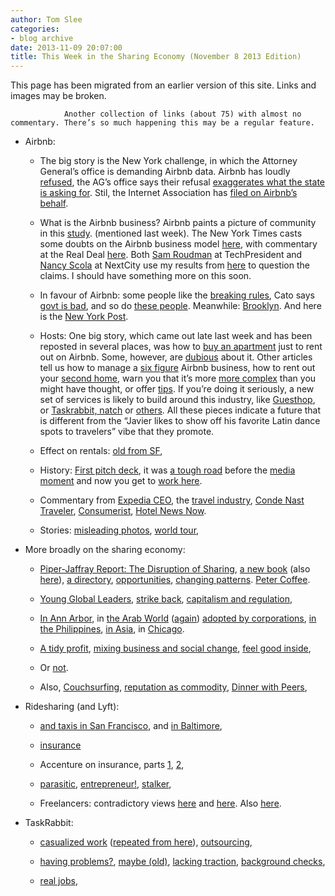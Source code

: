 ```yaml
---
author: Tom Slee
categories:
- blog archive
date: 2013-11-09 20:07:00
title: This Week in the Sharing Economy (November 8 2013 Edition)
---
```


::: {.callout-note}

This page has been migrated from an earlier version of this site. 
Links and images may be broken.

:::



				Another collection of links (about 75) with almost no commentary. There’s so much happening this may be a regular feature.



	
  * Airbnb:

	
    * The big story is the New York challenge, in which the Attorney General’s office is demanding Airbnb data. Airbnb has loudly [refused](http://publicpolicy.airbnb.com/new-york-next-steps/), the AG’s office says their refusal [exaggerates what the state is asking for](http://news.cnet.com/8301-1023_3-57611599-93/new-york-ags-office-airbnb-lying-about-user-data-subpoena/?part%3Drss&subj%3Dnews&tag%3Dtitle). Stil, the Internet Association has [filed on Airbnb’s behalf](http://internetassociation.org/11082013airbnbamicusbrief/).

	
    * What is the Airbnb business? Airbnb paints a picture of community in this [study](https://www.airbnb.ca/press/news/new-study-airbnb-generated-632-million-in-economic-activity-in-new-york?locale%3Den). (mentioned last week). The New York Times casts some doubts on the Airbnb business model [here](http://www.nytimes.com/2013/11/05/nyregion/the-airbnb-economy-in-new-york-lucrative-but-often-unlawful.html), with commentary at the Real Deal [here](http://therealdeal.com/blog/2013/11/04/top-100-airbnb-users-grossed-54m-over-last-three-years/). Both [Sam Roudman](http://techpresident.com/news/24513/analysis-examines-how-much-illegal-money-airbnb-makes-new-york) at TechPresident and [Nancy Scola](http://nextcity.org/sharedcity/entry/the-numbers-airbnb-hasnt-released) at NextCity use my results from [here](http://tomslee.net/2013/10/notes-on-airbnbs-new-york-business.html) to question the claims. I should have something more on this soon.

	
    * In favour of Airbnb: some people like the [breaking rules](http://www.peacefulcombat.com/airbnb-and-the-trouble-with-breaking-rules/), Cato says [govt is bad](http://www.cato.org/blog/big-government-wants-spare-bedroom), and so do [these people](https://www.cdt.org/blogs/gs-hans/0611overbroad-subpoena-airbnb-user-data-smacks-general-warrant). Meanwhile: [Brooklyn](http://technical.ly/brooklyn/2013/11/01/airbnbs-brooklyn-impact/). And here is the [New York Post](http://nypost.com/2013/11/04/turning-your-ny-apartment-into-a-hotel-is-illegal/).

	
    * Hosts: One big story, which came out late last week and has been reposted in several places, was how to [buy an apartment](http://needwant.com/p/buying-apartment-airbnb/) just to rent out on Airbnb. Some, however, are [dubious](http://finance.fortune.cnn.com/2013/11/07/airbnb-rental-income/) about it. Other articles tell us how to manage a [six figure](http://www.fastcompany.com/3021179/secrets-of-running-a-six-figure-airbnb-business) Airbnb business, how to rent out your [second home](http://www.forbes.com/sites/vanessagrout/2013/11/04/how-to-use-airbnb-to-profit-from-your-second-home/), warn you that it’s more [more complex](http://www.intelligentspeculator.net/passive-income-project/buying-property-to-rent-out-airbnb-style-getting-easier-and-more-complex/) than you might have thought, or offer [tips](http://www.lifehacker.com.au/2013/11/top-10-tips-for-first-time-airbnb-hosts/). If you’re doing it seriously, a new set of services is likely to build around this industry, like [Guesthop](http://guesthop.com/), or [Taskrabbit, natch](https://www.taskrabbit.com/san-francisco-ca/t/lightly-clean-and-manage-my-airbnb-property-full-house) or [others](http://collaborativ.co/2013/11/08/airbnb-building-platform-home-services-like-home-cleaning). All these pieces indicate a future that is different from the “Javier likes to show off his favorite Latin dance spots to travelers” vibe that they promote.

	
    * Effect on rentals: [old from SF](http://www.sfbg.com/2013/08/06/thin-air),

	
    * History: [First pitch deck](http://www.businessinsider.com/airbnb-a-13-billion-dollar-startups-first-ever-pitch-deck-2011-9), it was [a tough road](http://venturebeat.com/2013/11/06/airbnb-cofounder-in-the-early-days-every-rejection-we-got-was-an-invitation-to-keep-going/) before the [media moment](http://www.gadling.com/2013/11/06/airbnb-having-media-moment/) and now you get to [work here](http://www.customspaces.com/projects/ZewNn5vLy4/airbnb/).

	
    * Commentary from [Expedia CEO](http://skift.com/2013/10/30/expedia-ceo-is-bullish-about-the-future-of-airbnb/), the [travel industry](http://fredericgonzalo.com/en/2013/07/27/collaborative-economy-in-travel-the-big-disruptor/http://fredericgonzalo.com/en/2013/07/27/collaborative-economy-in-travel-the-big-disruptor/), [Conde Nast Traveler](http://www.cntraveler.com/perrin-post/2013/11/should-you-book-an-airbnb-rental-in-new-york-city), [Consumerist](http://consumerist.com/2013/11/01/will-airbnb-and-etsy-destroy-the-economy-or-save-us-all/), [Hotel News Now](http://www.hotelnewsnow.com/article/12561/Meet-the-new-competition).

	
    * Stories: [misleading photos](http://monocle.io/posts/the-story-of-airbnb-photography), [world tour](http://www.theguardian.com/travel/2013/nov/01/todd-selby-airbnb-locals-world-city-tour),




	
  * More broadly on the sharing economy:

	
    * [Piper-Jaffray Report: The Disruption of Sharing](https://piper2.bluematrix.com/docs/pdf/35ef1fcc-a07b-48cf-ab80-04d80e5665c4.pdf), [a new book](http://greenupgrader.com/27176/meet-the-sharing-economy-with-sharing-is-good/) (also [here](http://www.mnn.com/lifestyle/responsible-living/stories/new-book-explores-the-sharing-economy)), [a directory](http://www.compareandshare.com/sharing-economy-directory/), [opportunities](http://blog.supplymanagement.com/2013/11/the-opportunities-of-the-sharing-economy/), [changing patterns](http://www.economistinsights.com/sites/default/files/EIU_Zuora_WEB_Final.pdf). [Peter Coffee](http://gigaom.com/2013/10/19/four-business-opportunity-that-remove-barriers-to-the-sharing-economy/).

	
    * [Young Global Leaders](http://www3.weforum.org/docs/WEF_YGL_CircularEconomyInnovation_PositionPaper_2013.pdf), [strike back](http://martinpasquier.com/2013/10/15/the-sharing-economy-hangover-states-and-olbiz-strike-back-on-c2c-startups/), [capitalism and regulation](http://science-inc.com/about/blog/2013/10/10/how-capitalism-and-regulation-will-reshape-the-sharing-economy-2/),

	
    * [In Ann Arbor](http://a2share.org/), in [the Arab World](http://ouishare.net/2013/10/sharing-economy-gaining-momentum-in-the-arab-world/#.Unj7_W9KyG8.twitter) ([again](http://www.wamda.com/2013/10/4-issues-sharing-economy-solve-arab-world)) [adopted by corporations](http://www.smartcompany.com.au/growth/economy/34413-subscription-and-sharing-models-popular-with-businesses-could-this-be-the-new-economy.html), [in the Philippines](http://www.mb.com.ph/the-sharing-economy-where-creatives-should-be/), [in Asia](http://citizentekk.com/2013/10/29/asia-ready-sharing-economy/), in [Chicago](http://www.builtinchicago.org/blog/chicago-sharing-startups-featured-national-tv-news-coverage).

	
    * [A tidy profit](http://www.smh.com.au/money/planning/sharing-your-way-to-a-tidy-profit-20131022-2vy0u.html), [mixing business and social change](http://www.fastcoexist.com/3020778/sharing-can-truly-disrupt-business-by-mixing-money-and-social-change), [feel good inside](http://techcitynews.com/2013/10/31/5-sharing-economy-startups-thatll-make-you-feel-good-inside/),

	
    * Or [not](http://www.alternet.org/labor/backed-billionaire-investors-ridesharing-companies-lyft-and-uber-are-dismantling-public).

	
    * Also, [Couchsurfing](http://t.co/SPO7kPYHM7), [reputation as commodity](http://www.slate.com/articles/technology/future_tense/2013/11/reputation_economics_privacy_isn_t_a_right_it_s_a_commodity.html), [Dinner with Peers](https://secure.peers.org/page/signup/dinner-with-peers-report?sp_ref%3D17348104.84.996.t.4180.2),




	
  * Ridesharing (and Lyft):

	
    * [and taxis in San Francisco](http://blogs.kqed.org/newsfix/2013/11/07/taxis-lyft-ride-service-war-on-streets-of-san-francisco), and [in Baltimore](http://technical.ly/baltimore/2013/11/06/lyft-uber-ridesharing-baltimore/),

	
    * [insurance](http://taxicabtimes.com/a-proprietary-promise-the-one-million-dollars-that-lies-behind-closed-door-p1998-1.htm)

	
    * Accenture on insurance, parts [1](http://insuranceblog.accenture.com/tag/sharing-economy/), [2](http://insuranceblog.accenture.com/is-that-opportunity-calling-part-2-of-3/?cid%3Dfs_accinsfy14_10000283_smc_0913#sf19108342),

	
    * [parasitic](http://www.popularresistance.org/privatized-ridesharing-is-a-parasitic-business-model/), [entrepreneur!](http://www.fastcoexist.com/3020788/change-generation/how-one-young-car-sharing-entrepreneur-keeps-disrupting-how-we-get-around), [stalker](http://valleywag.gawker.com/when-your-smartphone-chauffeur-becomes-a-stalker-801080008),

	
    * Freelancers: contradictory views [here](http://www.fastcoexist.com/3021147/its-time-for-the-sharing-economy-to-become-the-sharing-society) and [here](https://medium.com/changing-city/f2e12c2748e2). Also [here](http://www.freelancersunion.org/dispatches/2013/10/24/freelancers-are-building-sharing-economy/).




	
  * TaskRabbit:

	
    * [casualized work](http://libcom.org/blog/ten-ninety-nihilists-06112013) ([repeated from here](http://therealnews.com/t2/component/content/article/269-kevin-carhart/1764-the-ten-ninety-nihilists)), [outsourcing](http://www.nytimes.com/2013/11/10/magazine/outsource-your-way-to-success.html?smid%3Dtw-share&_r%3D0),

	
    * [having problems?](http://www.quora.com/TaskRabbit/How-much-revenue-is-Taskrabbit-com-making), [maybe (old)](http://www.businessweek.com/articles/2013-07-09/trouble-at-taskrabbit-is-bad-news-for-the-sharing-economy), [lacking traction](http://www.quora.com/TaskRabbit/Why-is-TaskRabbit-struggling-to-get-traction/answer/Michael-Horowitz?share%3D1&srid%3DuXR), [background checks](http://www.quora.com/TaskRabbit/What-is-TaskRabbits-background-check-process-like),

	
    * [real jobs](http://www.theverge.com/2013/5/23/4352116/taskrabbit-temp-agency-gig-economy),




		
